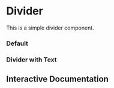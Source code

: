 

<Meta of={Story} />

# Divider

This is a simple divider component.

### Default

<Canvas of={Story.Default} />

### Divider with Text

<Canvas of={Story.DividerWithProps} />

## Interactive Documentation

<Primary />
<Controls />
